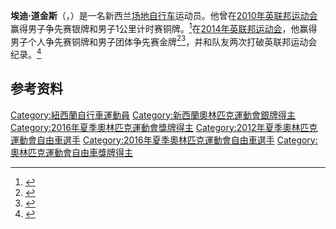 '''埃迪·道金斯'''（{{lang-en|Eddie Dawkins}}，{{bd|1989年|8月11日}}）是一名新西兰[[场地自行车|场地自行车]]运动员。他曾在[[2010年英联邦运动会|2010年英联邦运动会]]赢得男子争先赛银牌和男子1公里计时赛铜牌。<ref name=OlympicEddieDawkins>{{cite web|title=Eddie Dawkins|url=http://www.olympic.org.nz/nzolympic/athlete/eddie-dawkins|publisher=New Zealand Olympic Committee|accessdate=2012-07-25|archiveurl=https://web.archive.org/web/20160205235648/http://www.olympic.org.nz/nzolympic/athlete/eddie-dawkins|archivedate=2016-02-05|dead-url=no}}</ref>在[[2014年英联邦运动会|2014年英联邦运动会]]，他赢得男子个人争先赛铜牌和男子团体争先赛金牌<ref>{{Cite web|url=http://g2014results.thecgf.com/PEVU/PEVU_CTM001102.html|title=Glasgow 2014 - Men's Sprint Finals - Bronze|website=g2014results.thecgf.com|access-date=2018-05-02|archiveurl=https://web.archive.org/web/20180503042323/http://g2014results.thecgf.com/PEVU/PEVU_CTM001102.html|archivedate=2018-05-03|dead-url=no}}</ref><ref>{{Cite web|url=http://g2014results.thecgf.com/PEVU/PEVU_CTM401101.html|title=Glasgow 2014 - Men's Team Sprint Finals - Gold|website=g2014results.thecgf.com|access-date=2018-05-02|archiveurl=https://web.archive.org/web/20180503111054/http://g2014results.thecgf.com/PEVU/PEVU_CTM401101.html|archivedate=2018-05-03|dead-url=no}}</ref>，并和队友两次打破英联邦运动会纪录。<ref>{{Cite web|url=http://g2014results.thecgf.com/athlete/cycling_track/1032494/edward_dawkins.html|title=Glasgow 2014 - Edward Dawkins Profile|website=g2014results.thecgf.com|access-date=2018-05-02|archiveurl=https://web.archive.org/web/20180503041802/http://g2014results.thecgf.com/athlete/cycling_track/1032494/edward_dawkins.html|archivedate=2018-05-03|dead-url=no}}</ref>

==参考资料==
{{reflist}}
{{体育人物小作品}}
{{DEFAULTSORT:Dawkins, Eddie}}
[[Category:紐西蘭自行車運動員|Category:紐西蘭自行車運動員]]
[[Category:新西蘭奧林匹克運動會銀牌得主|Category:新西蘭奧林匹克運動會銀牌得主]]
[[Category:2016年夏季奧林匹克運動會獎牌得主|Category:2016年夏季奧林匹克運動會獎牌得主]]
[[Category:2012年夏季奧林匹克運動會自由車選手|Category:2012年夏季奧林匹克運動會自由車選手]]
[[Category:2016年夏季奧林匹克運動會自由車選手|Category:2016年夏季奧林匹克運動會自由車選手]]
[[Category:奧林匹克運動會自由車獎牌得主|Category:奧林匹克運動會自由車獎牌得主]]